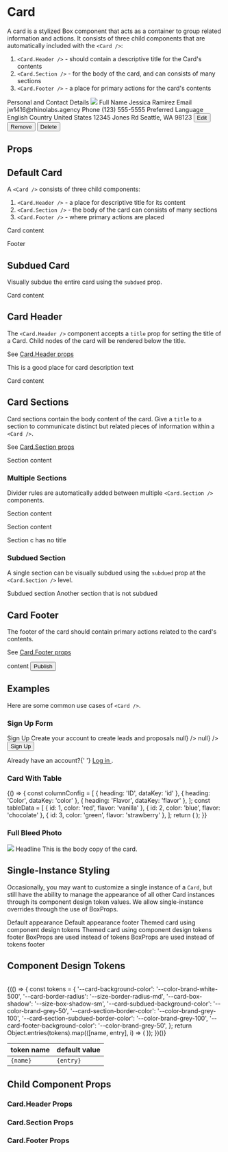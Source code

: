 
<Meta title="Components/Card/Overview" component={Card} />

# Card

A card is a stylized Box component that acts as a container to group related information and actions.
It consists of three child components that are automatically included with the `<Card />`:

1. `<Card.Header />` - should contain a descriptive title for the Card's contents
1. `<Card.Section />` - for the body of the card, and can consists of many sections
1. `<Card.Footer />` - a place for primary actions for the card's contents

<Canvas>
  <Box background="grey-lightest" padding="2xl">
    <Card>
      <Card.Header title="Profile Card Example">
        <Box as="p" color="grey" fontSize="sm">
          Personal and Contact Details
        </Box>
      </Card.Header>
      <Box overflow="hidden" height="130px">
        <img src="https://images.unsplash.com/photo-1555412654-72a95a495858?ixlib=rb-1.2.1&ixid=eyJhcHBfaWQiOjEyMDd9&auto=format&fit=crop&w=1000&q=80" />
      </Box>
      <Card.Section title="profile">
        <Box direction="row" gap="lg">
          <Box flex="auto" gap="lg">
            <Box gap="2xs">
              <Box fontSize="sm" color="grey">
                Full Name
              </Box>
              <Box>Jessica Ramirez</Box>
            </Box>
            <Box gap="2xs">
              <Box fontSize="sm" color="grey">
                Email
              </Box>
              <Box>jw1416@rhinolabs.agency</Box>
            </Box>
            <Box gap="2xs">
              <Box fontSize="sm" color="grey">
                Phone
              </Box>
              <Box>(123) 555-5555</Box>
            </Box>
          </Box>
          <Box flex="auto" gap="lg">
            <Box gap="2xs">
              <Box fontSize="sm" color="grey">
                Preferred Language
              </Box>
              <Box>English</Box>
            </Box>
            <Box gap="2xs">
              <Box fontSize="sm" color="grey">
                Country
              </Box>
              <Box>United States</Box>
            </Box>
          </Box>
        </Box>
      </Card.Section>
      <Card.Section title="site location">
        <Box gap="2xs">
          <Box>12345 Jones Rd</Box>
          <Box>Seattle, WA 98123</Box>
        </Box>
      </Card.Section>
      <Card.Footer>
        <Box
          display="flex"
          direction="row"
          justify="between"
          overflow="hidden"
          gap="md"
        >
          <Box direction="row" gap="sm">
            <Button size="sm" variant="light">
              Edit
            </Button>
            <Button size="sm" variant="light">
              Remove
            </Button>
          </Box>
          <Button variant="danger" isOutlined size="sm">
            Delete
          </Button>
        </Box>
      </Card.Footer>
    </Card>
  </Box>
</Canvas>

## Props

<ArgsTable of={Card} />

## Default Card

A `<Card />` consists of three child components:

1. `<Card.Header />` - a place for descriptive title for its content
1. `<Card.Section />` - the body of the card can consists of many sections
1. `<Card.Footer />` - where primary actions are placed

<Canvas>
  <Story
    name="Default Card"
    parameters={{
      design: {
        type: 'figma',
        url: 'https://www.figma.com/file/k1kOsplTGXvSSMQQCzhCND/Rhinolabs-Design-System?node-id=548%3A7658',
      },
    }}
  >
    <Card>
      <Card.Header title="Default Card" />
      <Card.Section>
        <p>Card content</p>
      </Card.Section>
      <Card.Footer>Footer</Card.Footer>
    </Card>
  </Story>
</Canvas>

## Subdued Card

Visually subdue the entire card using the `subdued` prop.

<Canvas>
  <Story name="Subdued Card">
    <Card subdued>
      <Card.Header title="Subdued Card" />
      <Card.Section>
        <p>Card content</p>
      </Card.Section>
    </Card>
  </Story>
</Canvas>

## Card Header

The `<Card.Header />` component accepts a `title` prop for setting the title of a Card. Child nodes of the card will be rendered below the title.

See [Card.Header props](#cardheader-props)

<Canvas>
  <Story name="Card Title">
    <Card>
      <Card.Header title="Default Card">
        This is a good place for card description text
      </Card.Header>
      <Card.Section>
        <p>Card content</p>
      </Card.Section>
    </Card>
  </Story>
</Canvas>

## Card Sections

Card sections contain the body content of the card. Give a `title` to a section to communicate distinct but related pieces of information within a `<Card />`.

See [Card.Section props](#cardsection-props)

<Canvas>
  <Story name="Section Title">
    <Card>
      <Card.Header title="Card Title" />
      <Card.Section title="Section Title">
        <p>Section content</p>
      </Card.Section>
    </Card>
  </Story>
</Canvas>

### Multiple Sections

Divider rules are automatically added between multiple `<Card.Section />` components.

<Canvas>
  <Story name="Multiple Sections">
    <Card>
      <Card.Header title="Card with Multiple Sections" />
      <Card.Section title="Section A Title">
        <p>Section content</p>
      </Card.Section>
      <Card.Section title="Section B Title">
        <p>Section content</p>
      </Card.Section>
      <Card.Section>
        <p>Section c has no title</p>
      </Card.Section>
    </Card>
  </Story>
</Canvas>

### Subdued Section

A single section can be visually subdued using the `subdued` prop at the `<Card.Section />` level.

<Canvas>
  <Story name="Subdued Section">
    <Card>
      <Card.Header title="Card with Subdued Section" />
      <Card.Section subdued>
        <Box as="p">Subdued section</Box>
      </Card.Section>
      <Card.Section>
        <Box as="p">Another section that is not subdued</Box>
      </Card.Section>
    </Card>
  </Story>
</Canvas>

## Card Footer

The footer of the card should contain primary actions related to the card's contents.

See [Card.Footer props](#cardfooter-props)

<Canvas>
  <Story name="Footer">
    <Card>
      <Card.Section>content</Card.Section>
      <Card.Footer>
        <Button variant="primary">Publish</Button>
      </Card.Footer>
    </Card>
  </Story>
</Canvas>

## Examples

Here are some common use cases of `<Card />`.

### Sign Up Form

<Canvas>
  <Story name="Example - Sign Up Form">
    <Box
      alignItems="center"
      alignContent="center"
      padding="2xl"
      background="grey-lightest"
    >
      <Card maxWidth="4xl">
        <Card.Section padding="3xl">
          <Box gap="xl">
            <Box gap="sm" alignItems="center">
              <Heading as="h1" size="xl">
                Sign Up
              </Heading>
              <Box as="p" color="grey" fontSize="sm">
                Create your account to create leads and proposals
              </Box>
            </Box>
            <Box gap="lg">
              <TextInput
                id="email"
                value=""
                label="Email Address"
                onChange={() => null}
              />
              <TextInput
                id="password"
                type="password"
                value=""
                label="Password"
                onChange={() => null}
              />
              <Button fullWidth variant="primary">
                Sign Up
              </Button>
            </Box>
            <Box alignItems="center" fontSize="sm" color="grey">
              <p>
                Already have an account?{' '}
                <a href="#" className="font-color-primary">
                  Log in
                </a>
                .
              </p>
            </Box>
          </Box>
        </Card.Section>
      </Card>
    </Box>
  </Story>
</Canvas>

### Card With Table

<Canvas>
  <Story name="Example - Card With Table">
    {() => {
      const columnConfig = [
        { heading: 'ID', dataKey: 'id' },
        { heading: 'Color', dataKey: 'color' },
        { heading: 'Flavor', dataKey: 'flavor' },
      ];
      const tableData = [
        { id: 1, color: 'red', flavor: 'vanilla' },
        { id: 2, color: 'blue', flavor: 'chocolate' },
        { id: 3, color: 'green', flavor: 'strawberry' },
      ];
      return (
        <Card>
          <Card.Header title="Flavor Table" />
          <Card.Section padding="0">
            <Table rowKey="id" columns={columnConfig} rows={tableData} />
          </Card.Section>
        </Card>
      );
    }}
  </Story>
</Canvas>

### Full Bleed Photo

<Canvas>
  <Story name="Example - Full Bleed Photo">
    <Box
      alignItems="center"
      alignContent="center"
      padding="2xl"
      background="grey-lightest"
    >
      <Card width="300px">
        <Card.Section padding="0" overflow="hidden" height="300px">
          <img
            src="https://images.unsplash.com/photo-1555412654-72a95a495858?ixlib=rb-1.2.1&ixid=eyJhcHBfaWQiOjEyMDd9&auto=format&fit=crop&w=600&q=80"
            data-chromatic="ignore"
          />
        </Card.Section>
        <Card.Section childGap="xs">
          <Heading>Headline</Heading>
          <Box as="p">This is the body copy of the card.</Box>
        </Card.Section>
      </Card>
    </Box>
  </Story>
</Canvas>

## Single-Instance Styling

Occasionally, you may want to customize a single instance of a `Card`, but still have the ability to manage the appearance of all other Card instances through its component design token values. We allow single-instance overrides through the use of BoxProps.

<Canvas>
  <Story name="Single-Instance Styling">
    <Box gap="xl">
      <Card>
        <Card.Section>Default appearance</Card.Section>
        <Card.Section>Default appearance</Card.Section>
        <Card.Footer>footer</Card.Footer>
      </Card>
      <Box
        gap="xl"
        style={{
          '--card-background-color': 'var(--color-brand-tertiary-50)',
          '--card-footer-background-color': 'var(--color-brand-tertiary-900)',
          '--card-border-radius': 'var(--size-border-radius-lg)',
          '--card-section-border-color': 'var(--color-brand-tertiary-100)',
          '--card-box-shadow': '0',
        }}
      >
        <Card>
          <Card.Section>Themed card using component design tokens</Card.Section>
          <Card.Section>Themed card using component design tokens</Card.Section>
          <Card.Footer color="white">footer</Card.Footer>
        </Card>
        <Card shadow="xl" radius="sm" background="secondary-50">
          <Card.Section>BoxProps are used instead of tokens</Card.Section>
          <Card.Section borderWidth="sm 0 0 0" borderColor="secondary-100">
            BoxProps are used instead of tokens
          </Card.Section>
          <Card.Footer background="secondary-900" color="grey-100">
            footer
          </Card.Footer>
        </Card>
      </Box>
    </Box>
  </Story>
</Canvas>

## Component Design Tokens

<table>
  <thead>
    <tr>
      <th>token name</th>
      <th>default value</th>
    </tr>
  </thead>
  <tbody>
    {(() => {
      const tokens = {
        '--card-background-color': '--color-brand-white-500',
        '--card-border-radius': '--size-border-radius-md',
        '--card-box-shadow': '--size-box-shadow-sm',
        '--card-subdued-background-color': '--color-brand-grey-50',
        '--card-section-border-color': '--color-brand-grey-100',
        '--card-section-subdued-border-color': '--color-brand-grey-100',
        '--card-footer-background-color': '--color-brand-grey-50',
      };
      return Object.entries(tokens).map(([name, entry], i) => (
        <tr key={i}>
          <td>
            <code>{name}</code>
          </td>
          <td>
            <code>{entry}</code>
          </td>
        </tr>
      ));
    })()}
  </tbody>
</table>

## Child Component Props

### Card.Header Props

<ArgsTable of={Card.Header} />

### Card.Section Props

<ArgsTable of={Card.Section} />

### Card.Footer Props

<ArgsTable of={Card.Footer} />
